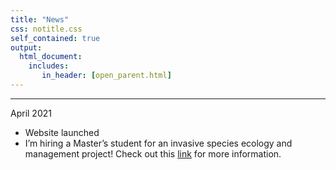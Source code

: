 ```yaml
---
title: "News"
css: notitle.css
self_contained: true
output: 
  html_document:
    includes:
       in_header: [open_parent.html]
---
```


---

April 2021

- Website launched
- I'm hiring a Master's student for an invasive species ecology and management project! Check out this [link](https://wfscjobs.tamu.edu/jobs/masters-assistantship-invasive-waterfowl-ecology-and-management-arkansas/) for more information.

<!-- March 2021 -->

<!-- - updated links so they actually work -->
<!-- - Excited that Drew Shives will be joining the lab as a doctoral student in Fall 2021!!! Welcome Drew! -->

<!-- --- -->

<!-- February 2021 -->

<!-- Teaching PSYC 7709G Pt II, and writing lots of new content for the grad stats OER: -->

<!-- - <https://crumplab.github.io/psyc7709Lab/> -->

<!-- --- -->

<!-- January 2021 -->

<!-- Submitted a grant! Fingers crossed. -->

<!-- - Answering questions with data: Teaching computational skills in introductory statistics to psychology undergraduates. NSF: IUSE (EHR: ESL I), Submitted February 2021, PI Crump, Co-PI: Krishnan.  -->
